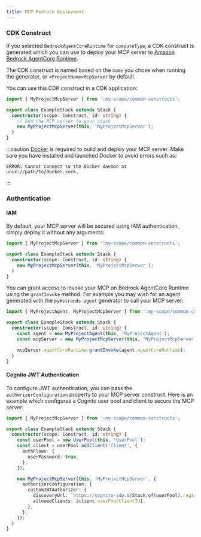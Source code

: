 ```yaml
---
title: MCP Bedrock Deployment
---
```


### CDK Construct

If you selected `BedrockAgentCoreRuntime` for `computeType`, a CDK construct is generated which you can use to deploy your MCP server to [Amazon Bedrock AgentCore Runtime](https://docs.aws.amazon.com/bedrock-agentcore/latest/devguide/agents-tools-runtime.html).

The CDK construct is named based on the `name` you chose when running the generator, or `<ProjectName>McpServer` by default.

You can use this CDK construct in a CDK application:

```ts {6}
import { MyProjectMcpServer } from ':my-scope/common-constructs';

export class ExampleStack extends Stack {
  constructor(scope: Construct, id: string) {
    // Add the MCP server to your stack
    new MyProjectMcpServer(this, 'MyProjectMcpServer');
  }
}
```

:::caution
[Docker](https://www.docker.com/) is required to build and deploy your MCP server. Make sure you have installed and launched Docker to avoid errors such as:

```
ERROR: Cannot connect to the Docker daemon at unix://path/to/docker.sock.
```
:::

### Authentication

#### IAM

By default, your MCP server will be secured using IAM authentication, simply deploy it without any arguments:

```ts {5}
import { MyProjectMcpServer } from ':my-scope/common-constructs';

export class ExampleStack extends Stack {
  constructor(scope: Construct, id: string) {
    new MyProjectMcpServer(this, 'MyProjectMcpServer');
  }
}
```

You can grant access to invoke your MCP on Bedrock AgentCore Runtime using the `grantInvoke` method. For example you may wish for an agent generated with the <Link path="/guides/py-strands-agent">`py#strands-agent`</Link> generator to call your MCP server:

```ts {8}
import { MyProjectAgent, MyProjectMcpServer } from ':my-scope/common-constructs';

export class ExampleStack extends Stack {
  constructor(scope: Construct, id: string) {
    const agent = new MyProjectAgent(this, 'MyProjectAgent');
    const mcpServer = new MyProjectMcpServer(this, 'MyProjectMcpServer');

    mcpServer.agentCoreRuntime.grantInvoke(agent.agentCoreRuntime);
  }
}
```

#### Cognito JWT Authentication

To configure JWT authentication, you can pass the `authorizerConfiguration` property to your MCP server construct. Here is an example which configures a Cognito user pool and client to secure the MCP server:

```ts {14-17}
import { MyProjectMcpServer } from ':my-scope/common-constructs';

export class ExampleStack extends Stack {
  constructor(scope: Construct, id: string) {
    const userPool = new UserPool(this, 'UserPool');
    const client = userPool.addClient('Client', {
      authFlows: {
        userPassword: true,
      },
    });

    new MyProjectMcpServer(this, 'MyProjectMcpServer', {
      authorizerConfiguration: {
        customJWTAuthorizer: {
          discoveryUrl: `https://cognito-idp.${Stack.of(userPool).region}.amazonaws.com/${userPool.userPoolId}/.well-known/openid-configuration`,
          allowedClients: [client.userPoolClientId],
        },
      },
    });
  }
}
```